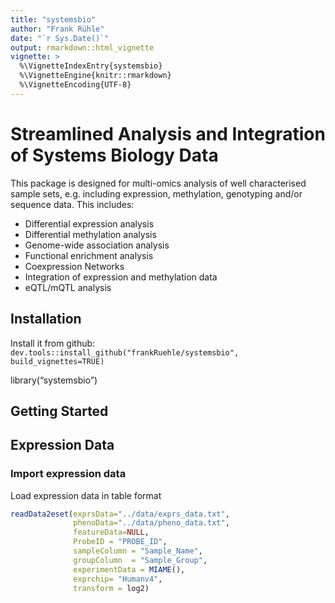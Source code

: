 ```yaml
---
title: "systemsbio"
author: "Frank Rühle"
date: "`r Sys.Date()`"
output: rmarkdown::html_vignette
vignette: >
  %\VignetteIndexEntry{systemsbio}
  %\VignetteEngine{knitr::rmarkdown}
  %\VignetteEncoding{UTF-8}
---
```

# Streamlined Analysis and Integration of Systems Biology Data

This package is designed for multi-omics analysis of well characterised sample sets, e.g. including 
expression, methylation, genotyping and/or sequence data. This includes:

- Differential expression analysis
- Differential methylation analysis
- Genome-wide association analysis
- Functional enrichment analysis
- Coexpression Networks
- Integration of expression and methylation data
- eQTL/mQTL analysis

## Installation

Install it from github:
    `dev.tools::install_github("frankRuehle/systemsbio", build_vignettes=TRUE)`

library("systemsbio")

## Getting Started

## Expression Data

### Import expression data
Load expression data in table format
  
```r
readData2eset(exprsData="../data/exprs_data.txt", 
              phenoData="../data/pheno_data.txt", 
              featureData=NULL,
              ProbeID = "PROBE_ID",
              sampleColumn = "Sample_Name", 
              groupColumn  = "Sample_Group",  
              experimentData = MIAME(),
              exprchip= "Humanv4",
              transform = log2)
```

